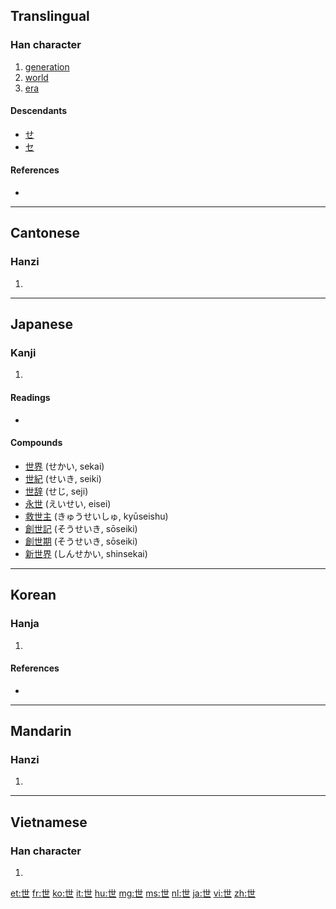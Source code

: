 {{also|丗}}<!-- may be replaced by zh-forms -->
==Translingual==
{{stroke order|type=animate}}

===Han character===
{{Han char|rn=1|rad=一|as=04|sn=5|four=4471<sub>7</sub>|canj=心廿 (PT)}}

# [[generation]]
# [[world]]
# [[era]]

====Descendants====
* [[せ]]
* [[セ]]

====References====
* {{Han ref|kx=0077.110|dkj=00031|dj=0155.020|hdz=10014.060|uh=4E16|ud=19990|bh=A540|bd=42304}}

----

==Cantonese==

===Hanzi===
{{yue-hanzi|jyut=|y=sai3}}

# {{defn|Cantonese|sort=一04}}

----

==Japanese==

===Kanji===
{{ja-kanji|grade=3|rs=一04}}

# {{defn|Japanese}}

====Readings====
* {{ja-readings|on=[[せ]] (se), [[せい]] (sei)|kun=[[よ]] (yo)}}

====Compounds====
* [[世界]] (せかい, sekai)
* [[世紀]] (せいき, seiki)
* [[世辞]] (せじ, seji)
* [[永世]] (えいせい, eisei)
* [[救世主]] (きゅうせいしゅ, kyūseishu)
* [[創世記]] (そうせいき, sōseiki)
* [[創世期]] (そうせいき, sōseiki)
* [[新世界]] (しんせかい, shinsekai)

----

==Korean==

===Hanja===
{{ko-hanja|hangeul=세|rv=se|mr=se|eumhun=인간|ehrv=in-gan|ehmr=in'gan|ehy=}}

# {{defn|Korean|sort=一04}}

====References====
* {{Hanja ref|nav=10081}}

----

==Mandarin==

===Hanzi===
{{cmn-hanzi|pin=[[shì]] ([[shi4]])|wg=shih<sup>4</sup>}}

# {{defn|Mandarin|sort=一04}}

----

==Vietnamese==

===Han character===
{{vi-hantu|[[thế]], [[thá]], [[thé]], [[thể]]|rs=一04}}

# {{defn|Vietnamese|sort=一04}}

[[et:世]]
[[fr:世]]
[[ko:世]]
[[it:世]]
[[hu:世]]
[[mg:世]]
[[ms:世]]
[[nl:世]]
[[ja:世]]
[[vi:世]]
[[zh:世]]